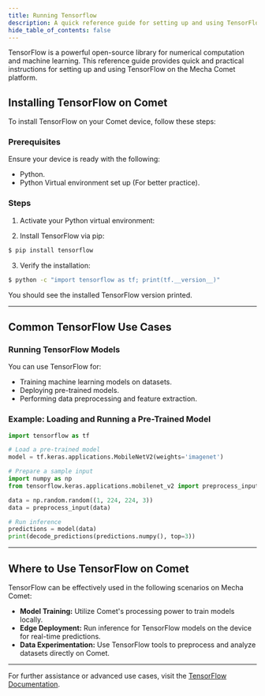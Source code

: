 ```yaml
---
title: Running Tensorflow
description: A quick reference guide for setting up and using TensorFlow on Mecha Comet.
hide_table_of_contents: false
---
```


TensorFlow is a powerful open-source library for numerical computation and machine learning. This reference guide provides quick and practical instructions for setting up and using TensorFlow on the Mecha Comet platform.

## Installing TensorFlow on Comet

To install TensorFlow on your Comet device, follow these steps:

### Prerequisites
Ensure your device is ready with the following:
- Python.
- Python Virtual environment set up (For better practice).

### Steps
1. Activate your Python virtual environment:

2. Install TensorFlow via pip:

```bash
$ pip install tensorflow
```

3. Verify the installation:

```bash
$ python -c "import tensorflow as tf; print(tf.__version__)"
```

You should see the installed TensorFlow version printed.

---

## Common TensorFlow Use Cases

### Running TensorFlow Models
You can use TensorFlow for:

- Training machine learning models on datasets.
- Deploying pre-trained models.
- Performing data preprocessing and feature extraction.

### Example: Loading and Running a Pre-Trained Model

```python
import tensorflow as tf

# Load a pre-trained model
model = tf.keras.applications.MobileNetV2(weights='imagenet')

# Prepare a sample input
import numpy as np
from tensorflow.keras.applications.mobilenet_v2 import preprocess_input, decode_predictions

data = np.random.random((1, 224, 224, 3))
data = preprocess_input(data)

# Run inference
predictions = model(data)
print(decode_predictions(predictions.numpy(), top=3))
```

---

## Where to Use TensorFlow on Comet

TensorFlow can be effectively used in the following scenarios on Mecha Comet:

- **Model Training:** Utilize Comet's processing power to train models locally.
- **Edge Deployment:** Run inference for TensorFlow models on the device for real-time predictions.
- **Data Experimentation:** Use TensorFlow tools to preprocess and analyze datasets directly on Comet.



---

For further assistance or advanced use cases, visit the [TensorFlow Documentation](https://www.tensorflow.org/).

